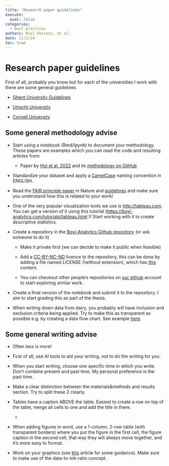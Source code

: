 ```yaml
---
title: "Research paper guidelines"
execute:
  eval: false
categories:
  - best practices
authors: Miel Hostens, et al.
date: 11/2/24
toc: true
---
```


# Research paper guidelines

First of all, probably you know but for each of the universities I work with there are some general guidelines

-   [Ghent University Guidelines](https://www.ugent.be/bw/en/for-students/curriculum/master-dissertation/writtendissertation)

-   [Utrecht University](https://www.uu.nl/en/university-library/advice-support-to/students/student-theses)

-   [Cornell University](https://gradschool.cornell.edu/academic-progress/thesis-dissertation/)

## Some general methodology advise

-   Start using a notebook (Rmd/Ipynb) to document your methodology. These papers are examples which you can read the code and resulting articles from:

    -   Paper by [Hut et al. 2022](https://doi.org/10.1371/journal.pone.0264392) and its [methodology on GitHub](https://github.com/Bovi-analytics/hut-et-al-2021)

-   Standardize your dataset and apply a [CamelCase](https://en.wikipedia.org/wiki/Camel_case) naming convention in ENGLISH.

-   Read the [FAIR principle paper](https://www.nature.com/articles/sdata201618) in Nature and [guidelines](https://www.go-fair.org/wp-content/uploads/2022/01/FAIRPrinciples_overview.pdf) and make sure you understand how this is related to your work!

-   One of the very popular visualization tools we use is <http://tableau.com>. You can get a version of it using this tutorial (<https://bovi-analytics.com/tutorials/tableau.html> )! Start working with it to create descriptive statistics.

-   Create a repository in the [Bovi-Analytics Github repository](https://github.com/bovi-analytics) (or ask someone to do it)

    -   Make it private first (we can decide to make it public when feasible)

    -   Add a [CC-BY-NC-ND](https://creativecommons.org/licenses/by-nc-nd/4.0/deed.en) licence to the repository, this can be done by adding a file named LICENSE (!without extension), which has [this](https://creativecommons.org/licenses/by-nc-nd/4.0/legalcode.txt) content.

    -   You can checkout other people's repositories on [our github](https://github.com/bovi-analytics) account to start exploring similar work.

-   Create a final version of the notebook and submit it to the repository. I aim to start grading this as part of the thesis.

-   When writing down data from dairy, you probably will have inclusion and exclusion criteria being applied. Try to make this as transparent as possible e.g. by creating a data flow chart. See example [here](https://www.sciencedirect.com/science/article/pii/S0022030224006398#fig1).

## Some general writing advise

-   Often less is more!

-   First of all, use AI tools to aid your writing, not to do the writing for you.

-   When you start writing, choose one specific time in which you write. Don't combine present and past time. My personal preference is the past time.

-   Make a clear distinction between the materials&methods and results section. Try to split these 2 clearly.

-   Tables have a caption ABOVE the table. Easiest to create a row on top of the table, merge all cells to one and add the title in there.

    -   

-   When adding figures in word, use a 1-column, 2-row table (with transparent borders) where you put the figure in the first cell, the figure caption in the second cell, that way they will always move together, and it's more easy to format.

-   Work on your graphics (see [this](https://bvajournals.onlinelibrary.wiley.com/doi/10.1136/inp.k2166) article for some guidance). Make sure to make use of the data-to-ink-ratio concept.
